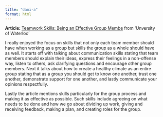 ```yaml
---
title: "dani-a"
format: html
---
```


**Article:** [Teamwork Skills: Being an Effective Group Membe](https://uwaterloo.ca/centre-for-teaching-excellence/catalogs/tip-sheets/teamwork-skills-being-effective-group-member) from 'Unversity of Waterloo'

I really enjoyed the focus on skills that not only each team member should have when working as a group but skills the group as a whole should have as well. It starts off with talking about communication skills stating that team members should explain their ideas, express their feelings in a non-offense way, listen to others, ask clarifying questions and encourage other group members. 
Next it talks about how to create a healthy climate as an entire group stating that as a group you should get to know one another, trust one another, demonstrate support for one another, and lastly communicate your opinions respectfully.

Lastly the article mentions skills particularly for the group process and making it as effective as possible. Such skills include agreeing on what needs to be done and how we go about dividing up work, giving and receiving feedback, making a plan, and creating roles for the group.
